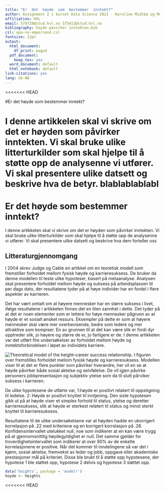 ```yaml
---
title: "Er  det  høyde  som  bestemmer  inntekt?"
author: Assignment 2 i kurset Data Science 2021 - Karoline Midtbø og Morten Knutsen 
affiliation: HVL
email: 579729@stud.hvl.no 575413@stud.hvl.no
bibliography: hoyde pavirker inntekten.bib
csl: apa-no-ampersand.csl
fontsize: 12pt
output:
  html_document:
    df_print: paged
  pdf_document:
    keep_tex: yes
  word_document: default
  html_notebook: default  
link-citations: yes
lang: nb-NO
---
```


<<<<<<< HEAD


#Er det høyde som bestemmer inntekt? 

I denne artikkelen skal vi skrive om det er høyden som påvirker inntekten. Vi skal bruke ulike litterturkilder som skal hjelpe til å støtte opp de analysenne vi utfører. Vi skal presentere ulike datsett og beskrive hva de betyr. blablablablabl
=======
# Er det høyde som bestemmer inntekt?

I denne artikkelen skal vi skrive om det er høyden som påvirker inntekten. Vi skal bruke ulike litterturkilder som skal hjelpe til å støtte opp de analysenne vi utfører. Vi skal presentere ulike datsett og beskrive hva dem forteller oss

## Litteraturgjennomgang

I 2004 skrev Judge og Cable en artikkel om en teoretisk modell som fremstiller forholdet mellom fysisk høyde og karrieresuksess. De bruker da denne modellen til teste ulike hypoteser, basert på metaanalyse. Analysen skal presentere forholdet mellom høyde og suksess på arbeidsplassen til per dags dato, der resultatene tyder på at høye individer har en fordel i flere aspekter av karrieren.

Det har vært omtalt om at høyere mennesker har en større suksess i livet, ifølge resultatene i artikkelen finnes det en liten sannhet i dette. Det tyder på at det er noen elementer som er lettere for høye mennesker pågrunn av at høyde er et sosialt ønsket ressurs. Eksempler på dette er som at høyere mennesker skal være mer overbevisende, bedre som ledere og mer attraktive som kompiser. En av grunnen til at det kan være slik er fordi dyr opptreder slik, jo høyere og større de er, jo farligere er de. I denne artikkelen var det utført fire undersøkelser av forholdet mellom høyde og inntektsforbindelsen i løpet av individets karriere.

![Theoretical model of the height--career success relationship.](Skjermbilde%202021-10-20%20kl.%2021.50.21.png) I figuren over fremstilles forholdet mellom fysisk høyde og karrieresuksess. Modellen viser til at det er flere punkter som påvirker hverandre, her vil en se at høyde påvirker både sosial aktelse og selvfølelse. De vil igjen påvirke personers jobbpresentasjon og subjektiv ytelse som da til slutt pårviker suksess i karrieren.

De ulike hypotesene de utførte var, 1:høyde er positivt relatert til oppstigning til ledelse. 2: Høyde er positivt knyttet til inntjening. Den siste hypotesen gikk ut på at høyde viser et simplex forhold til status, ytelse og deretter karrieresuksess, slik at høyde er sterkest relatert til status og minst sterkt knyttet til karrieresuksess.

Resultatene til de ulike undersøkelsene var at høyden hadde en ukorrigert korrelasjon på .22 med kriteriene og en korrigert korrelasjon på .26. Konfidensintervallet utelukket null, noe som indikerer at en kan være trygg på at gjennomsnittlig høydegyldighet er null. Det samme gjelder for troverdighetsintervallet som indikerer at over 90% av de enkelte korrelasjonene er positive. Når det kommer til inndelingene så var det i kjønn, sosial aktelse, fremvekst av leder og jobb, oppgave eller akademiske prestasjoner mål på kriteriet. Disse ble brukt til å støtte opp hypotesene, der hypotese 1 ble støttet opp, hypotese 2 delvis og hypotese 3 støttet opp.



```r
data('heights', package = 'modelr')
hoyde <- heights
```
<<<<<<< HEAD



